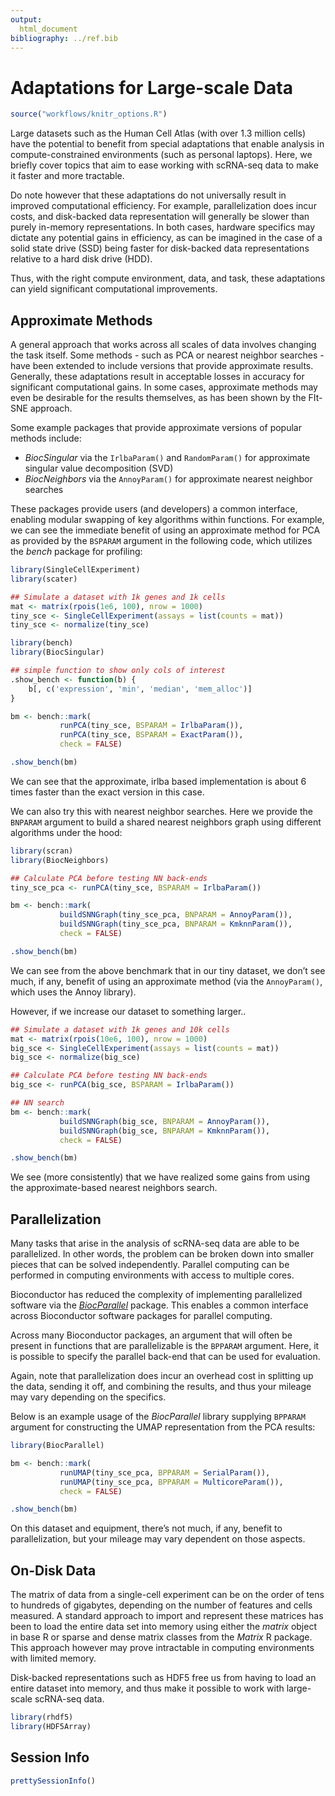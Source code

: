 ```yaml
---
output:
  html_document
bibliography: ../ref.bib
---
```


# Adaptations for Large-scale Data

```r
source("workflows/knitr_options.R")
```

Large datasets such as the Human Cell Atlas (with over 1.3 million cells) have the potential to benefit from special adaptations that enable analysis in compute-constrained environments (such as personal laptops). Here, we briefly cover topics that aim to ease working with scRNA-seq data to make it faster and more tractable.

Do note however that these adaptations do not universally result in improved computational efficiency. For example, parallelization does incur costs, and disk-backed data representation will generally be slower than purely in-memory representations. In both cases, hardware specifics may dictate any potential gains in efficiency, as can be imagined in the case of a solid state drive (SSD) being faster for disk-backed data representations relative to a hard disk drive (HDD).

Thus, with the right compute environment, data, and task, these adaptations can yield significant computational improvements.


## Approximate Methods

A general approach that works across all scales of data involves changing the task itself. Some methods - such as PCA or nearest neighbor searches - have been extended to include versions that provide approximate results. Generally, these adaptations result in acceptable losses in accuracy for significant computational gains. In some cases, approximate methods may even be desirable for the results themselves, as has been shown by the FIt-SNE approach.

Some example packages that provide approximate versions of popular methods include:

* *BiocSingular* via the `IrlbaParam()` and `RandomParam()` for approximate singular value decomposition (SVD)
* *BiocNeighbors* via the `AnnoyParam()` for approximate nearest neighbor searches

These packages provide users (and developers) a common interface, enabling modular swapping of key algorithms within functions. For example, we can see the immediate benefit of using an approximate method for PCA as provided by the `BSPARAM` argument in the following code, which utilizes the *bench* package for profiling:

```r
library(SingleCellExperiment)
library(scater)

## Simulate a dataset with 1k genes and 1k cells
mat <- matrix(rpois(1e6, 100), nrow = 1000)
tiny_sce <- SingleCellExperiment(assays = list(counts = mat))
tiny_sce <- normalize(tiny_sce)
```

```r
library(bench)
library(BiocSingular)

## simple function to show only cols of interest
.show_bench <- function(b) {
    b[, c('expression', 'min', 'median', 'mem_alloc')]
}

bm <- bench::mark(
           runPCA(tiny_sce, BSPARAM = IrlbaParam()),
           runPCA(tiny_sce, BSPARAM = ExactParam()), 
           check = FALSE)

.show_bench(bm)
```

We can see that the approximate, irlba based implementation is about 6 times faster than the exact version in this case.

We can also try this with nearest neighbor searches. Here we provide the `BNPARAM` argument to build a shared nearest neighbors graph using different algorithms under the hood:

```r
library(scran)
library(BiocNeighbors)

## Calculate PCA before testing NN back-ends
tiny_sce_pca <- runPCA(tiny_sce, BSPARAM = IrlbaParam())

bm <- bench::mark(
           buildSNNGraph(tiny_sce_pca, BNPARAM = AnnoyParam()),
           buildSNNGraph(tiny_sce_pca, BNPARAM = KmknnParam()),
           check = FALSE)

.show_bench(bm)
```

We can see from the above benchmark that in our tiny dataset, we don't see much, if any, benefit of using an approximate method (via the `AnnoyParam()`, which uses the Annoy library).

However, if we increase our dataset to something larger..

```r
## Simulate a dataset with 1k genes and 10k cells
mat <- matrix(rpois(10e6, 100), nrow = 1000)
big_sce <- SingleCellExperiment(assays = list(counts = mat))
big_sce <- normalize(big_sce)
```

```r
## Calculate PCA before testing NN back-ends
big_sce <- runPCA(big_sce, BSPARAM = IrlbaParam())

## NN search
bm <- bench::mark(
           buildSNNGraph(big_sce, BNPARAM = AnnoyParam()),
           buildSNNGraph(big_sce, BNPARAM = KmknnParam()),
           check = FALSE)

.show_bench(bm)
```

We see (more consistently) that we have realized some gains from using the approximate-based nearest neighbors search.


## Parallelization

Many tasks that arise in the analysis of scRNA-seq data are able to be parallelized. In other words, the problem can be broken down into smaller pieces that can be solved independently. Parallel computing can be performed in computing environments with access to multiple cores.

Bioconductor has reduced the complexity of implementing parallelized software via the [*BiocParallel*](https://bioconductor.org/packages/BiocParallel) package. This enables a common interface across Bioconductor software packages for parallel computing.

Across many Bioconductor packages, an argument that will often be present in functions that are parallelizable is the `BPPARAM` argument. Here, it is possible to specify the parallel back-end that can be used for evaluation.

Again, note that parallelization does incur an overhead cost in splitting up the data, sending it off, and combining the results, and thus your mileage may vary depending on the specifics. 

Below is an example usage of the *BiocParallel* library supplying `BPPARAM` argument for constructing the UMAP representation from the PCA results:

```r
library(BiocParallel)

bm <- bench::mark(
           runUMAP(tiny_sce_pca, BPPARAM = SerialParam()),           
           runUMAP(tiny_sce_pca, BPPARAM = MulticoreParam()),
           check = FALSE)

.show_bench(bm)
```

On this dataset and equipment, there's not much, if any, benefit to parallelization, but your mileage may vary dependent on those aspects.


## On-Disk Data

The matrix of data from a single-cell experiment can be on the order of tens to hundreds of gigabytes, depending on the number of features and cells measured. A standard approach to import and represent these matrices has been to load the entire data set into memory using either the *matrix* object in base R or sparse and dense matrix classes from the *Matrix* R package. This approach however may prove intractable in computing environments with limited memory.

Disk-backed representations such as HDF5 free us from having to load an entire dataset into memory, and thus make it possible to work with large-scale scRNA-seq data.

```r
library(rhdf5)
library(HDF5Array)
```


## Session Info

```r
prettySessionInfo()
```

<!-- ## Notes on Data Representation -->


<!-- However, the explosion of data from single-cell assays has led to alternative data representations that are compatible with high-performance C++ code used for computationally intensive tasks in existing Bioconductor packages. This enables memory-efficient data manipulation and operations in R. For example, the *beachmat* Bioconductor package is a C++ interface for accessing single-cell data that is interoperable with sparse, dense and file-backed matrices, such as the HDF5 file format, which allows users to only load a subset of the data into memory at a time. In addition, Bioconductor has developed the infrastructure to read and write HDF5 files from R using the *rhdf5* package, to efficiently work with data in HDF5 files using array-like containers in the *HDF5Array*, *DelayedArray*, and *DelayedMatrixStats* packages. Much of this infrastructure was motivated by previous work done in the context of flow cytometry and whole genome bisulfite sequencing. -->


<!-- At a low-level, the main interface between HDF5 and Bioconductor is implemented in the packages `rhdf5`, which provides read/write functionalities, `Rhdf5lib`, which provides C and C++ HDF5 libraries, and `beachmat`, which provides a consistent C++ class interface for a variety of commonly used matrix types, including sparse and HDF5-backed matrices. These packages are useful for developers that want to develop methods able to interact with HDF5 data sets. -->
